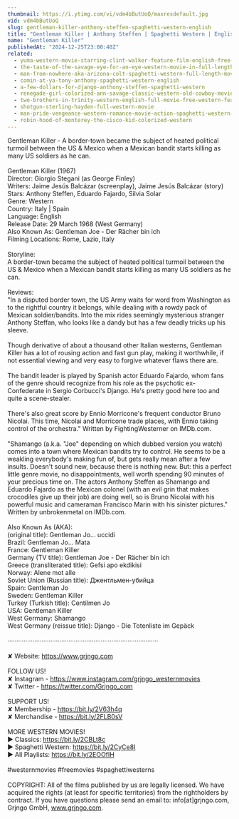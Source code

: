 ```yaml
---
thumbnail: https://i.ytimg.com/vi/vdm4bButUoQ/maxresdefault.jpg
vid: vdm4bButUoQ
slug: gentleman-killer-anthony-steffen-spaghetti-western-english
title: "Gentleman Killer | Anthony Steffen | Spaghetti Western | English"
name: "Gentleman Killer"
publishedAt: "2024-12-25T23:00:40Z"
related:
  - yuma-western-movie-starring-clint-walker-feature-film-english-free-movie-full-length-youtube
  - the-taste-of-the-savage-eye-for-an-eye-western-movie-in-full-length-english-free-feature-film
  - man-from-nowhere-aka-arizona-colt-spaghetti-western-full-length-movie-english-hd-free-films
  - comin-at-ya-tony-anthony-spaghetti-western-english
  - a-few-dollars-for-django-anthony-steffen-spaghetti-western
  - renegade-girl-colorized-ann-savage-classic-western-old-cowboy-movie
  - two-brothers-in-trinity-western-english-full-movie-free-western-feature-film-spaghetti-western
  - shotgun-sterling-hayden-full-western-movie
  - man-pride-vengeance-western-romance-movie-action-spaghetti-western-wild-west
  - robin-hood-of-monterey-the-cisco-kid-colorized-western
---
```


Gentleman Killer - A border-town became the subject of heated political turmoil between the US & Mexico when a Mexican bandit starts killing as many US soldiers as he can. <br />
<br />
Gentleman Killer (1967)<br />
Director: Giorgio Stegani (as George Finley)<br />
Writers: Jaime Jesús Balcázar (screenplay), Jaime Jesús Balcázar (story) <br />
Stars: Anthony Steffen, Eduardo Fajardo, Silvia Solar <br />
Genre: Western <br />
Country: Italy | Spain<br />
Language: English<br />
Release Date: 29 March 1968 (West Germany) <br />
Also Known As: Gentleman Joe - Der Rächer bin ich<br />
Filming Locations: Rome, Lazio, Italy <br />
<br />
Storyline:<br />
A border-town became the subject of heated political turmoil between the US & Mexico when a Mexican bandit starts killing as many US soldiers as he can.<br />
<br />
Reviews:<br />
"In a disputed border town, the US Army waits for word from Washington as to the rightful country it belongs, while dealing with a rowdy pack of Mexican soldier/bandits. Into the mix rides seemingly mysterious stranger Anthony Steffan, who looks like a dandy but has a few deadly tricks up his sleeve.<br />
<br />
Though derivative of about a thousand other Italian westerns, Gentleman Killer has a lot of rousing action and fast gun play, making it worthwhile, if not essential viewing and very easy to forgive whatever flaws there are.<br />
<br />
The bandit leader is played by Spanish actor Eduardo Fajardo, whom fans of the genre should recognize from his role as the psychotic ex-Confederate in Sergio Corbucci's Django. He's pretty good here too and quite a scene-stealer.<br />
<br />
There's also great score by Ennio Morricone's frequent conductor Bruno Nicolai. This time, Nicolai and Morricone trade places, with Ennio taking control of the orchestra." Written by FightingWesterner on IMDb.com. <br />
<br />
"Shamango (a.k.a. "Joe" depending on which dubbed version you watch) comes into a town where Mexican bandits try to control. He seems to be a weakling everybody's making fun of, but gets really mean after a few insults. Doesn't sound new, because there is nothing new. But: this a perfect little genre movie, no disappointments, well worth spending 90 minutes of your precious time on. The actors Anthony Steffen as Shamango and Eduardo Fajardo as the Mexican colonel (with an evil grin that makes crocodiles give up their job) are doing well, so is Bruno Nicolai with his powerful music and cameraman Francisco Marin with his sinister pictures." Written by unbrokenmetal on IMDb.com.<br />
<br />
Also Known As (AKA):<br />
(original title): Gentleman Jo... uccidi<br />
Brazil: Gentleman Jo... Mata<br />
France: Gentleman Killer<br />
Germany (TV title): Gentleman Joe - Der Rächer bin ich<br />
Greece (transliterated title): Gefsi apo ekdikisi<br />
Norway: Alene mot alle<br />
Soviet Union (Russian title): Джентльмен-убийца<br />
Spain: Gentleman Jo<br />
Sweden: Gentleman Killer<br />
Turkey (Turkish title): Centilmen Jo<br />
USA: Gentleman Killer<br />
West Germany: Shamango<br />
West Germany (reissue title): Django - Die Totenliste im Gepäck<br />
<br />
····················································································<br />
<br />
✘ Website: https://www.grjngo.com<br />
<br />
FOLLOW US!<br />
✘ Instagram - https://www.instagram.com/grjngo_westernmovies<br />
✘ Twitter - https://twitter.com/Grjngo_com<br />
<br />
SUPPORT US!<br />
✘ Membership - https://bit.ly/2V63h4q<br />
✘ Merchandise - https://bit.ly/2FLB0sV<br />
<br />
MORE WESTERN MOVIES! <br />
► Classics: https://bit.ly/2CBLt8c <br />
► Spaghetti Western: https://bit.ly/2CyCe8I <br />
► All Playlists: https://bit.ly/2EOOfIH <br />
<br />
#westernmovies #freemovies #spaghettiwesterns<br />
<br />
COPYRIGHT: All of the films published by us are legally licensed. We have acquired the rights (at least for specific territories) from the rightholders by contract. If you have questions please send an email to: info[at]grjngo.com, Grjngo GmbH, www.grjngo.com.